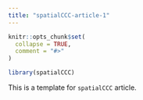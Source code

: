 ```yaml
---
title: "spatialCCC-article-1"
---
```


```r
knitr::opts_chunk$set(
  collapse = TRUE,
  comment = "#>"
)
```

```r
library(spatialCCC)
```

This is a template for `spatialCCC` article.
